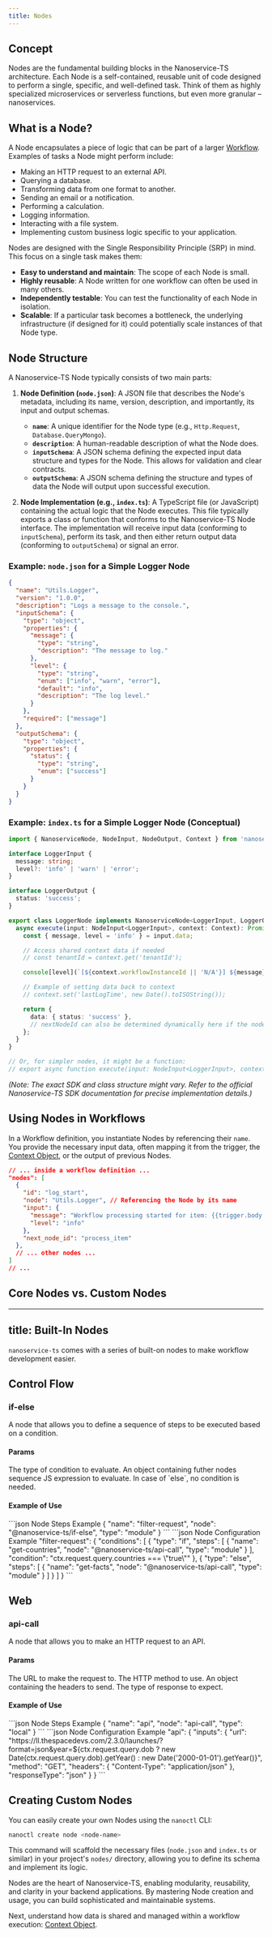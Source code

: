 ```yaml
---
title: Nodes
---
```


## Concept

Nodes are the fundamental building blocks in the Nanoservice-TS architecture. Each Node is a self-contained, reusable unit of code designed to perform a single, specific, and well-defined task. Think of them as highly specialized microservices or serverless functions, but even more granular – nanoservices.

## What is a Node?

A Node encapsulates a piece of logic that can be part of a larger [Workflow](./workflows.mdx). Examples of tasks a Node might perform include:

*   Making an HTTP request to an external API.
*   Querying a database.
*   Transforming data from one format to another.
*   Sending an email or a notification.
*   Performing a calculation.
*   Logging information.
*   Interacting with a file system.
*   Implementing custom business logic specific to your application.

Nodes are designed with the Single Responsibility Principle (SRP) in mind. This focus on a single task makes them:

*   **Easy to understand and maintain**: The scope of each Node is small.
*   **Highly reusable**: A Node written for one workflow can often be used in many others.
*   **Independently testable**: You can test the functionality of each Node in isolation.
*   **Scalable**: If a particular task becomes a bottleneck, the underlying infrastructure (if designed for it) could potentially scale instances of that Node type.

## Node Structure

A Nanoservice-TS Node typically consists of two main parts:

1.  **Node Definition (`node.json`)**: A JSON file that describes the Node's metadata, including its name, version, description, and importantly, its input and output schemas.
    *   **`name`**: A unique identifier for the Node type (e.g., `Http.Request`, `Database.QueryMongo`).
    *   **`description`**: A human-readable description of what the Node does.
    *   **`inputSchema`**: A JSON schema defining the expected input data structure and types for the Node. This allows for validation and clear contracts.
    *   **`outputSchema`**: A JSON schema defining the structure and types of data the Node will output upon successful execution.

2.  **Node Implementation (e.g., `index.ts`)**: A TypeScript file (or JavaScript) containing the actual logic that the Node executes. This file typically exports a class or function that conforms to the Nanoservice-TS Node interface.
    The implementation will receive input data (conforming to `inputSchema`), perform its task, and then either return output data (conforming to `outputSchema`) or signal an error.

### Example: `node.json` for a Simple Logger Node

```json
{
  "name": "Utils.Logger",
  "version": "1.0.0",
  "description": "Logs a message to the console.",
  "inputSchema": {
    "type": "object",
    "properties": {
      "message": {
        "type": "string",
        "description": "The message to log."
      },
      "level": {
        "type": "string",
        "enum": ["info", "warn", "error"],
        "default": "info",
        "description": "The log level."
      }
    },
    "required": ["message"]
  },
  "outputSchema": {
    "type": "object",
    "properties": {
      "status": {
        "type": "string",
        "enum": ["success"]
      }
    }
  }
}
```

### Example: `index.ts` for a Simple Logger Node (Conceptual)

```typescript
import { NanoserviceNode, NodeInput, NodeOutput, Context } from 'nanoservice-ts-sdk'; // Hypothetical SDK import

interface LoggerInput {
  message: string;
  level?: 'info' | 'warn' | 'error';
}

interface LoggerOutput {
  status: 'success';
}

export class LoggerNode implements NanoserviceNode<LoggerInput, LoggerOutput> {
  async execute(input: NodeInput<LoggerInput>, context: Context): Promise<NodeOutput<LoggerOutput>> {
    const { message, level = 'info' } = input.data;

    // Access shared context data if needed
    // const tenantId = context.get('tenantId');

    console[level](`[${context.workflowInstanceId || 'N/A'}] ${message}`);

    // Example of setting data back to context
    // context.set('lastLogTime', new Date().toISOString());

    return {
      data: { status: 'success' },
      // nextNodeId can also be determined dynamically here if the node supports it
    };
  }
}

// Or, for simpler nodes, it might be a function:
// export async function execute(input: NodeInput<LoggerInput>, context: Context): Promise<NodeOutput<LoggerOutput>> { ... }
```
*(Note: The exact SDK and class structure might vary. Refer to the official Nanoservice-TS SDK documentation for precise implementation details.)*

## Using Nodes in Workflows

In a Workflow definition, you instantiate Nodes by referencing their `name`. You provide the necessary input data, often mapping it from the trigger, the [Context Object](./context.mdx), or the output of previous Nodes.

```json
// ... inside a workflow definition ...
"nodes": [
  {
    "id": "log_start",
    "node": "Utils.Logger", // Referencing the Node by its name
    "input": {
      "message": "Workflow processing started for item: {{trigger.body.itemId}}",
      "level": "info"
    },
    "next_node_id": "process_item"
  },
  // ... other nodes ...
]
// ...
```

## Core Nodes vs. Custom Nodes

---
title: Built-In Nodes
---

`nanoservice-ts` comes with a series of built-on nodes to make workflow development easier.

## Control Flow
### if-else

A node that allows you to define a sequence of steps to be executed based on a condition.

#### Params
<ResponseField name="conditions" type="array of steps conditions">
  <Expandable title="properties">
    <ResponseField name="type" type="if | else">
      The type of condition to evaluate.
    </ResponseField>
    <ResponseField name="steps" type="Object">
      An object containing futher nodes sequence
    </ResponseField>
    <ResponseField name="condition" type="string">
      JS expression to evaluate. In case of `else`, no condition is needed.
    </ResponseField>
  </Expandable>
</ResponseField>

#### Example of Use

<CodeGroup>
```json Node Steps Example
{
    "name": "filter-request",
    "node": "@nanoservice-ts/if-else",
    "type": "module"
}
```
```json Node Configuration Example
"filter-request": {
    "conditions": [
        {
            "type": "if",
            "steps": [
                {
                    "name": "get-countries",
                    "node": "@nanoservice-ts/api-call",
                    "type": "module"
                }
            ],
            "condition": "ctx.request.query.countries === \"true\""
        },
        {
            "type": "else",
            "steps": [
                {
                    "name": "get-facts",
                    "node": "@nanoservice-ts/api-call",
                    "type": "module"
                }
            ]
        }
    ]
}
```
</CodeGroup>

## Web
### api-call

A node that allows you to make an HTTP request to an API.

#### Params
<ResponseField name="inputs" type="object of inputs">
  <Expandable title="properties">
    <ResponseField name="url" type="string">
      The URL to make the request to.
    </ResponseField>
    <ResponseField name="method" type="string">
      The HTTP method to use.
    </ResponseField>
    <ResponseField name="headers" type="Object">
      An object containing the headers to send.
    </ResponseField>
    <ResponseField name="responseType" type="string">
      The type of response to expect.
    </ResponseField>
  </Expandable>
</ResponseField>

#### Example of Use

<CodeGroup>
```json Node Steps Example
{
  "name": "api",
  "node": "api-call",
  "type": "local"
}
```
```json Node Configuration Example
"api": {
  "inputs": {
    "url": "https://ll.thespacedevs.com/2.3.0/launches/?format=json&year=${ctx.request.query.dob ? new Date(ctx.request.query.dob).getYear() : new Date('2000-01-01').getYear()}",
    "method": "GET",
    "headers": {
      "Content-Type": "application/json"
    },
    "responseType": "json"
  }
}
```
</CodeGroup>

## Creating Custom Nodes

You can easily create your own Nodes using the `nanoctl` CLI:

```bash
nanoctl create node <node-name>
```

This command will scaffold the necessary files (`node.json` and `index.ts` or similar) in your project's `nodes/` directory, allowing you to define its schema and implement its logic.

Nodes are the heart of Nanoservice-TS, enabling modularity, reusability, and clarity in your backend applications. By mastering Node creation and usage, you can build sophisticated and maintainable systems.

Next, understand how data is shared and managed within a workflow execution: [Context Object](./context.mdx).
